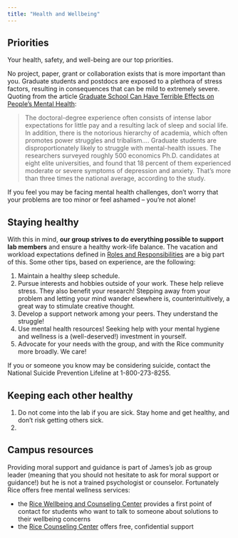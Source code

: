 ```yaml
---
title: "Health and Wellbeing"
---
```


::: {.callout-warning}
## Priorities
Your health, safety, and well-being are our top priorities.
:::

No project, paper, grant or collaboration exists that is more important than you.
Graduate students and postdocs are exposed to a plethora of stress factors, resulting in consequences that can be mild to extremely severe.
Quoting from the article
[Graduate School Can Have Terrible Effects on People's Mental Health](https://www.theatlantic.com/education/archive/2018/11/anxiety-depression-mental-health-graduate-school/576769/):

> The doctoral-degree experience often consists of intense labor expectations for little  pay and a resulting lack of sleep and social life.
> In addition, there is the notorious hierarchy of academia, which often promotes power struggles and tribalism....
> Graduate students are disproportionately likely to struggle with mental-health issues.
> The researchers surveyed roughly 500 economics Ph.D. candidates at eight elite universities, and found that 18 percent of them experienced moderate or severe symptoms of depression and anxiety.
> That's more than three times the national average, according to the study.

If you feel you may be facing mental health challenges, don't worry that your problems are too minor or feel ashamed -- you're not alone!

## Staying healthy

With this in mind, **our group strives to do everything possible to support lab members** and ensure a healthy work-life balance.
The vacation and workload expectations defined in [Roles and Responsibilities](./expectations.md) are a big part of this.
Some other tips, based on experience, are the following:

1. Maintain a healthy sleep schedule.
1. Pursue interests and hobbies outside of your work. These help relieve stress. They also benefit your research! Stepping away from your problem and letting your mind wander elsewhere is, counterintuitively, a great way to stimulate creative thought.
1. Develop a support network among your peers. They understand the struggle!
1. Use mental health resources! Seeking help with your mental hygiene and wellness is a (well-deserved!) investment in yourself.
1. Advocate for your needs with the group, and with the Rice community more broadly. We care!

::: {.callout-important}
If you or someone you know may be considering suicide, contact the National Suicide Prevention Lifeline at 1-800-273-8255.
:::

## Keeping each other healthy

1. Do not come into the lab if you are sick. Stay home and get healthy, and don't risk getting others sick.
1. 

## Campus resources

Providing moral support and guidance is part of James's job as group leader (meaning that you should not hesitate to ask for moral support or guidance!) but he is not a trained psychologist or counselor.
Fortunately Rice offers free mental wellness services:

* the [Rice Wellbeing and Counseling Center](https://wellbeing.rice.edu/studentwellbeing) provides a first point of contact for students who want to talk to someone about solutions to their wellbeing concerns
* the [Rice Counseling Center](https://wellbeing.rice.edu/counseling-center/about-us) offers free, confidential support
